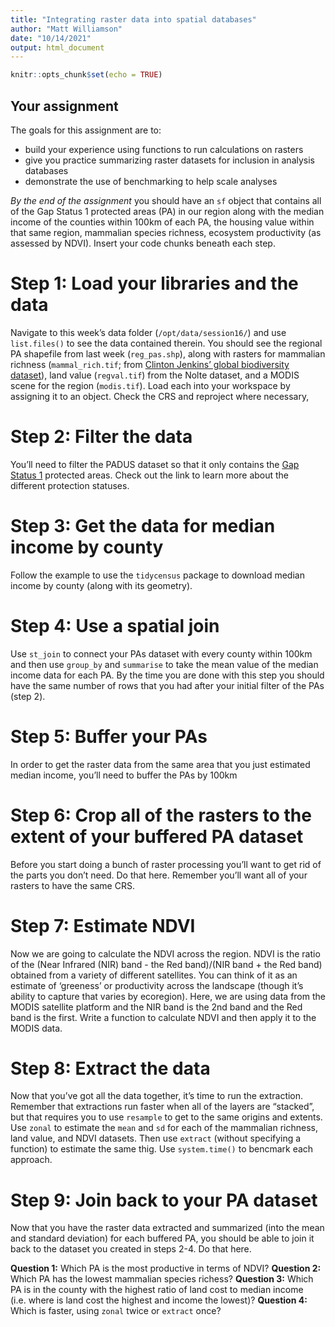 ```yaml
---
title: "Integrating raster data into spatial databases"
author: "Matt Williamson"
date: "10/14/2021"
output: html_document
---
```


```r
knitr::opts_chunk$set(echo = TRUE)
```


## Your assignment

The goals for this assignment are to:

- build your experience using functions to run calculations on rasters
- give you practice summarizing raster datasets for inclusion in analysis databases
- demonstrate the use of benchmarking to help scale analyses

_By the end of the assignment_ you should have an `sf` object that contains all of the Gap Status 1 protected areas (PA) in our region along with the median income of the counties within 100km of each PA, the housing value within that same region, mammalian species richness, ecosystem productivity (as assessed by NDVI). Insert your code chunks beneath each step.

# Step 1: Load your libraries and the data
Navigate to this week's data folder (`/opt/data/session16/`) and use `list.files()` to see the data contained therein. You should see the regional PA shapefile from last week (`reg_pas.shp`), along with rasters for mammalian richness (`mammal_rich.tif`; from [Clinton Jenkins' global biodiversity dataset](https://biodiversitymapping.org/index.php/download/)), land value (`regval.tif`) from the Nolte dataset, and a MODIS scene for the region (`modis.tif`). Load each into your workspace by assigning it to an object. Check the CRS and reproject where necessary,


# Step 2: Filter the data
You'll need to filter the PADUS dataset so that it only contains the [Gap Status 1](https://www.usgs.gov/core-science-systems/science-analytics-and-synthesis/gap/science/pad-us-data-overview?qt-science_center_objects=0#qt-science_center_objects) protected areas. Check out the link to learn more about the different protection statuses. 


# Step 3: Get the data for median income by county
Follow the example to use the `tidycensus` package to download median income by county (along with its geometry).

# Step 4: Use a spatial join
Use `st_join` to connect your PAs dataset with every county within 100km and then use `group_by` and `summarise` to take the mean value of the median income data for each PA. By the time you are done with this step you should have the same number of rows that you had after your initial filter of the PAs (step 2).

# Step 5: Buffer your PAs
In order to get the raster data from the same area that you just estimated median income, you'll need to buffer the PAs by 100km

# Step 6: Crop all of the rasters to the extent of your buffered PA dataset
Before you start doing a bunch of raster processing you'll want to get rid of the parts you don't need. Do that here. Remember you'll want all of your rasters to have the same CRS.

# Step 7: Estimate NDVI
Now we are going to calculate the NDVI across the region. NDVI is the ratio of the (Near Infrared (NIR) band - the Red band)/(NIR band + the Red band) obtained from a variety of different satellites. You can think of it as an estimate of 'greeness' or productivity across the landscape (though it's ability to capture that varies by ecoregion). Here, we are using data from the MODIS satellite platform and the NIR band is the 2nd band and the Red band is the first. Write a function to calculate NDVI and then apply it to the MODIS data.

# Step 8: Extract the data
Now that you've got all the data together, it's time to run the extraction. Remember that extractions run faster when all of the layers are "stacked", but that requires you to use `resample` to get to the same origins and extents. Use `zonal` to estimate the `mean` and `sd` for each of the mammalian richness, land value, and NDVI datasets. Then use `extract` (without specifying a function) to estimate the same thig. Use `system.time()` to bencmark each approach.

# Step 9: Join back to your PA dataset
Now that you have the raster data extracted and summarized (into the mean and standard deviation) for each buffered PA, you should be able to join it back to the dataset you created in steps 2-4. Do that here.

__Question 1:__ Which PA is the most productive in terms of NDVI?
__Question 2:__ Which PA has the lowest mammalian species richess?
__Question 3:__ Which PA is in the county with the highest ratio of land cost to median income (i.e. where is land cost the highest and income the lowest)?
__Question 4:__ Which is faster, using `zonal` twice or `extract` once?

